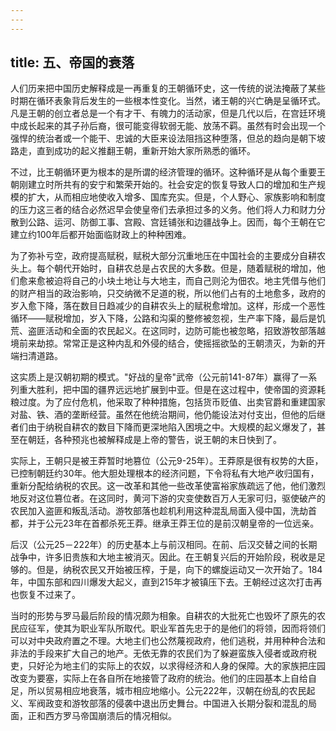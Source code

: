 ```yaml
---
---
---
```

title: 五、帝国的衰落
---



人们历来把中国历史解释成是一再重复的王朝循环史，这一传统的说法掩蔽了某些时期在循环表象背后发生的一些根本性变化。当然，诸王朝的兴亡确是呈循环式。凡是王朝的创立者总是一个有才干、有魄力的活动家，但是几代以后，在宫廷环境中成长起来的其子孙后裔，很可能变得软弱无能、放荡不羁。虽然有时会出现一个强悍的统治者或一个能干、忠诚的大臣来设法阻挡这种堕落，但总的趋向是朝下坡路走，直到成功的起义推翻王朝，重新开始大家所熟悉的循环。

不过，比王朝循环更为根本的是所谓的经济管理的循环。这种循环是从每个重要王朝刚建立时所共有的安宁和繁荣开始的。社会安定的恢复导致人口的增加和生产规模的扩大，从而相应地使收入增多、国库充实。但是，个人野心、家族影响和制度的压力这三者的结合必然迟早会使皇帝们去承担过多的义务。他们将人力和财力分散到公路、运河、防御工事、宫殿、宫廷铺张和边疆战争上。因而，每个王朝在它建立约100年后都开始面临财政上的种种困难。

为了弥补亏空，政府提高赋税，赋税大部分沉重地压在中国社会的主要成分自耕农头上。每个朝代开始时，自耕农总是占农民的大多数。但是，随着赋税的增加，他们愈来愈被迫将自己的小块土地让与大地主，而自己则沦为佃农。地主凭借与他们的财产相当的政治影响，只交纳微不足道的税，所以他们占有的土地愈多，政府的岁入愈下降，落在数目日趋减少的自耕农头上的赋税愈增加。这样，形成一个恶性循环——赋税增加，岁入下降，公路和沟渠的整修被忽视，生产率下降，最后是饥荒、盗匪活动和全面的农民起义。在这同时，边防可能也被忽略，招致游牧部落越境前来劫掠。常常正是这种内乱和外侵的结合，使摇摇欲坠的王朝溃灭，为新的开端扫清道路。

这实质上是汉朝初期的模式。"好战的皇帝"武帝（公元前141-87年）赢得了一系列重大胜利，把中国的疆界远远地扩展到中亚。但是在这过程中，使帝国的资源耗粮过度。为了应付危机，他采取了种种措施，包括货币贬值、出卖官爵和重建国家对盐、铁、酒的垄断经营。虽然在他统治期间，他仍能设法对付支出，但他的后继者们由于纳税自耕农的数目下降而更深地陷入困境之中。大规模的起义爆发了，甚至在朝廷，各种预兆也被解释成是上帝的警告，说王朝的末日快到了。

实际上，王朝只是被王莽暂时地篡位（公元9-25年）。王莽原是很有权势的大臣，已控制朝廷约30年。他大胆处理根本的经济问题，下令将私有大地产收归国有，重新分配给纳税的农民。这一改革和其他一些改革使富裕家族疏远了他，他们激烈地反对这位篡位者。在这同时，黄河下游的灾变使数百万人无家可归，驱使破产的农民加入盗匪和叛乱活动。游牧部落也趁机利用这种混乱局面入侵中国，洗劫首都，并于公元23年在首都杀死王莽。继承王莽王位的是前汉朝皇帝的一位远亲。

后汉（公元25－222年）的历史基本上与前汉相同。在前、后汉交替之间的长期战争中，许多旧贵族和大地主被消灭。因此。在王朝复兴后的开始阶段，税收是足够的。但是，纳税农民又开始被压榨，于是，向下的螺旋运动又一次开始了。184年，中国东部和四川爆发大起义，直到215年才被镇压下去。王朝经过这次打击再也恢复不过来了。

当时的形势与罗马最后阶段的情况颇为相象。自耕农的大批死亡也毁坏了原先的农民应征军，使其为职业军队所取代。职业军首先忠于的是他们的将领，因而将领们可以对中央政府置之不理。大地主们也公然蔑视政府，他们逃税，并用种种合法和非法的手段来扩大自己的地产。无依无靠的农民们为了躲避蛮族入侵者或政府税吏，只好沦为地主们的实际上的农奴，以求得经济和人身的保障。大的家族把庄园改变为要塞，实际上在各自所在地接管了政府的统治。他们的庄园基本上自给自足，所以贸易相应地衰落，城市相应地缩小。公元222年，汉朝在纷乱的农民起义、军阀政变和游牧部落的侵袭中退出历史舞台。中国进入长期分裂和混乱的局面，正和西方罗马帝国崩溃后的情况相似。